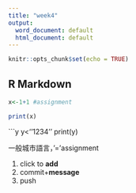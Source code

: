 ```yaml
---
title: "week4"
output:
  word_document: default
  html_document: default
---
```


```r
knitr::opts_chunk$set(echo = TRUE)
```

## R Markdown

```r

x<-1+1 #assignment

```

```r
print(x)
```

```y
y<''1234''
print(y)

一般城市語言，'='assignment

1. click to **add**
1. commit+**message**
1. push
